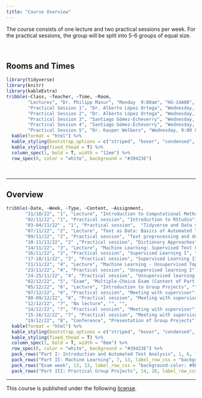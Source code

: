 ```yaml
---
title: "Course Overview"
---
```


The course consists of one lecture and two practical sessions per week. For the practical sessions, the group will be split into 5-6 groups of equal size. 

<br>

## Rooms and Times

```r
library(tidyverse)
library(knitr)
library(kableExtra)
tribble(~Class, ~Teacher, ~Time, ~Room,
        "Lectures", "Dr. Philipp Masur", "Monday  9:00am", "HG-14A00",
        "Practical Session 1", "Dr. Alberto López Ortega", "Wednesday, 9:00 & Thursday, 13:30", "HG-05A37",
        "Practical Session 2", "Dr. Alberto López Ortega", "Wednesday, 11:00 & Thursday, 15:30", "HG-05A37",
        "Practical Session 3", "Santiago Gómez-Echeverry", "Wednesday, 9:00 & Friday, 09:00", "HG-05A36 & HG-05A37",
        "Practical Session 4", "Santiago Gómez-Echeverry", "Wednesday, 11:00 & Friday, 11:00", "HG-05A36",
        "Practical Session 5", "Dr. Kasper Welbers", "Wednesday, 9:00 & Friday, 09:00", "HG-06A37 & BV-0H53") %>%
  kable(format = "html") %>%
  kable_styling(bootstrap_options = c("striped", "hover", "condensed", "responsive")) %>%
  kable_styling(fixed_thead = T) %>%
  column_spec(1, bold = T, width = "12em") %>%
  row_spec(0, color = "white", background = "#39423E")
```

<br>
<hr>

## Overview


```r
tribble(~Date, ~Week, ~Type, ~Content, ~Assignment,
       "31/10/22", "1", "Lecture", "Introduction to Computational Methods", "",
       "02/11/22", "1", "Practical session", "Introduction to RStudio", "",
       "03-04/11/22" , "1", "Practical session",  "Tidyverse and Data visualization", "Homework Assignment 1",
       "07/11/22", "2", "Lecture", "Text as Data: Basics of Automated Text Analysis", "",
       "09/11/22", "2", "Practical session", "Text preprocessing and descriptive analyses", "",
       "10-11/11/22", "2" ,"Practical session", "Dictionary Approaches", "Homework Assignment 2",
       "14/11/22", "3", "Lecture", "Machine Learning: Supervised Text Classification", "",
       "16/11/22", "3", "Practical session", "Supervised Learning I", "",
       "17-18/11/22", "3", "Practical session", "Supervised Learning II", "Homework Assignment 3",
       "21/11/22", "4", "Lecture", "Machine Learning - Unsupervised Topic Modeling", "",
       "23/11/22", "4", "Practical session", "Unsupervised learning I", "",
       "24-25/11/22", "4", "Practical session", "Unsupervised learning II", "Homework Assignment 4",
       "02/12/22", "5", "Exam", "Multiple-Choice Exam (Content of Part I & II", "",
       "05/12/22", "6", "Lecture", "Introduction to Group Projects", "",
       "07/12/22", "6", "Practical session", "Meeting with supervisor", "",
       "08-09/12/22", "6", "Practical session", "Meeting with supervisor", "",
       "12/12/22", "7", "No lecture", "", "",
       "14/12/22", "7", "Practical session", "Meeting with supervisor", "",
       "15-16/12/22", "7", "Practical session", "Meeting with supervisor", "",
       "19/12/22", "8", "Conference", "Presentation of Group Projects", "10-min talk") %>%
  kable(format = "html") %>%
  kable_styling(bootstrap_options = c("striped", "hover", "condensed", "responsive")) %>%
  kable_styling(fixed_thead = T) %>%
  column_spec(1, bold = T, width = "8em") %>%
  row_spec(0, color = "white", background = "#39423E") %>%
  pack_rows("Part I: Introduction and Automated Text Analysis", 1, 6, label_row_css = "background-color: #9BD6BB;") %>%
  pack_rows("Part II: Machine Learning", 7, 13, label_row_css = "background-color: #9BD6BB;") %>%
  pack_rows("Exam week", 13, 13, label_row_css = "background-color: #9BD6BB;") %>%
  pack_rows("Part III: Practical Group Projects", 14, 20, label_row_css = "background-color: #9BD6BB;")
```


<hr>

<p style = "margin-left: auto; margin-right: 0;">
This course is published under the following [license](https://github.com/masurp/VU_CADC/blob/main/LICENSE.md). 
</p>






